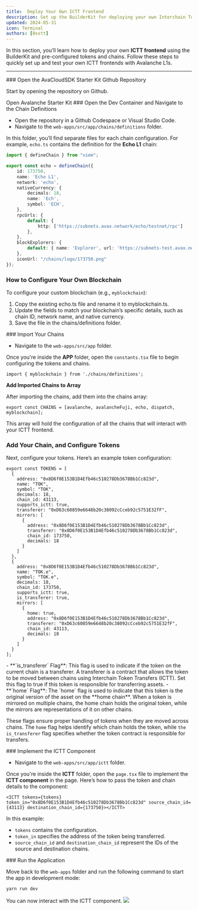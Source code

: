 ```yaml
---
title:  Deploy Your Own ICTT Frontend
description: Set up the BuilderKit for deploying your own Interchain Token Transfer (ICTT) frontend with custom tokens and chains.
updated: 2024-05-31
icon: Terminal
authors: [0xstt]
---
```


In this section, you’ll learn how to deploy your own **ICTT frontend** using the BuilderKit and pre-configured tokens and chains. Follow these steps to quickly set up and test your own ICTT frontends with Avalanche L1s.

---

<Steps>

<Step>
### Open the AvaCloudSDK Starter Kit Github Repository

Start by opening the repository on Github.

<Link
    href="https://github.com/ava-labs/avalanche-starter-kit"
    className={cn(
    buttonVariants({ variant: 'default', className: 'mt-4' }),
    )}
    target='_blank'
>Open Avalanche Starter Kit</Link>
</Step>

<Step>
### Open the Dev Container and Navigate to the Chain Definitions

- Open the repository in a Github Codespace or Visual Studio Code.
- Navigate to the `web-apps/src/app/chains/definitions` folder.

In this folder, you’ll find separate files for each chain configuration. For example, `echo.ts` contains the definition for the **Echo L1** chain:

```ts
import { defineChain } from "viem";

export const echo = defineChain({
    id: 173750,
    name: 'Echo L1',
    network: 'echo',
    nativeCurrency: {
        decimals: 18,
        name: 'Ech',
        symbol: 'ECH',
    },
    rpcUrls: {
        default: {
            http: ['https://subnets.avax.network/echo/testnet/rpc']
        },
    },
    blockExplorers: {
        default: { name: 'Explorer', url: 'https://subnets-test.avax.network/echo' },
    },
    iconUrl: "/chains/logo/173750.png"
});
```

### How to Configure Your Own Blockchain

To configure your custom blockchain (e.g., `myblockchain`):

1. Copy the existing echo.ts file and rename it to myblockchain.ts.
2. Update the fields to match your blockchain’s specific details, such as chain ID, network name, and native currency.
3. Save the file in the chains/definitions folder. 

</Step>
<Step> 
### Import Your Chains

- Navigate to the `web-apps/src/app` folder.

Once you're inside the **APP** folder, open the `constants.tsx` file to begin configuring the tokens and chains.

```tsx
import { myblockchain } from './chains/definitions';
```

**Add Imported Chains to Array**

After importing the chains, add them into the chains array:

```tsx
export const CHAINS = [avalanche, avalancheFuji, echo, dispatch, myblockchain];
```

This array will hold the configuration of all the chains that will interact with your ICTT frontend.
</Step>
<Step> 
### Add Your Chain, and Configure Tokens

Next, configure your tokens. Here’s an example token configuration:

```tsx
export const TOKENS = [
  {
    address: "0x8D6f0E153B1D4Efb46c510278Db3678Bb1Cc823d",
    name: "TOK",
    symbol: "TOK",
    decimals: 18,
    chain_id: 43113,
    supports_ictt: true,
    transferer: "0xD63c60859e6648b20c38092cCceb92c5751E32fF",
    mirrors: [
      {
        address: "0x8D6f0E153B1D4Efb46c510278Db3678Bb1Cc823d",
        transferer: "0x8D6f0E153B1D4Efb46c510278Db3678Bb1Cc823d",
        chain_id: 173750,
        decimals: 18
      }
    ]
  },
  {
    address: "0x8D6f0E153B1D4Efb46c510278Db3678Bb1Cc823d",
    name: "TOK.e",
    symbol: "TOK.e",
    decimals: 18,
    chain_id: 173750,
    supports_ictt: true,
    is_transferer: true,
    mirrors: [
      {
        home: true,
        address: "0x8D6f0E153B1D4Efb46c510278Db3678Bb1Cc823d",
        transferer: "0xD63c60859e6648b20c38092cCceb92c5751E32fF",
        chain_id: 43113,
        decimals: 18
      }
    ]
  }
];
```

<Accordions>
<Accordion title="What Are `is_transferer` and `home` Flags?">
- **`is_transferer` Flag**: This flag is used to indicate if the token on the current chain is a transferer. A transferer is a contract that allows the token to be moved between chains using Interchain Token Transfers (ICTT). Set this flag to true if this token is responsible for transferring assets.
- **`home` Flag**: The `home` flag is used to indicate that this token is the original version of the asset on the **home chain**. When a token is mirrored on multiple chains, the home chain holds the original token, while the mirrors are representations of it on other chains.

These flags ensure proper handling of tokens when they are moved across chains. The `home` flag helps identify which chain holds the token, while `the is_transferer` flag specifies whether the token contract is responsible for transfers. 
</Accordion>
</Accordions>


</Step>
<Step> 
### Implement the ICTT Component

- Navigate to the `web-apps/src/app/ictt` folder.

Once you're inside the **ICTT** folder, open the `page.tsx` file to implement the **ICTT component** in the page. Here’s how to pass the token and chain details to the component:

```tsx
<ICTT tokens={tokens} token_in="0x8D6f0E153B1D4Efb46c510278Db3678Bb1Cc823d" source_chain_id={43113} destination_chain_id={173750}></ICTT>
```

In this example:

- `tokens` contains the configuration.
- `token_in` specifies the address of the token being transferred.
- `source_chain_id` and `destination_chain_id` represent the IDs of the source and destination chains. 
</Step>
<Step> 
### Run the Application

Move back to the `web-apps` folder and run the following command to start the app in development mode:

```bash
yarn run dev
```

You can now interact with the ICTT component. 
![](/course-images/interchain-token-transfer/site-running.png)
</Step>
</Steps>
